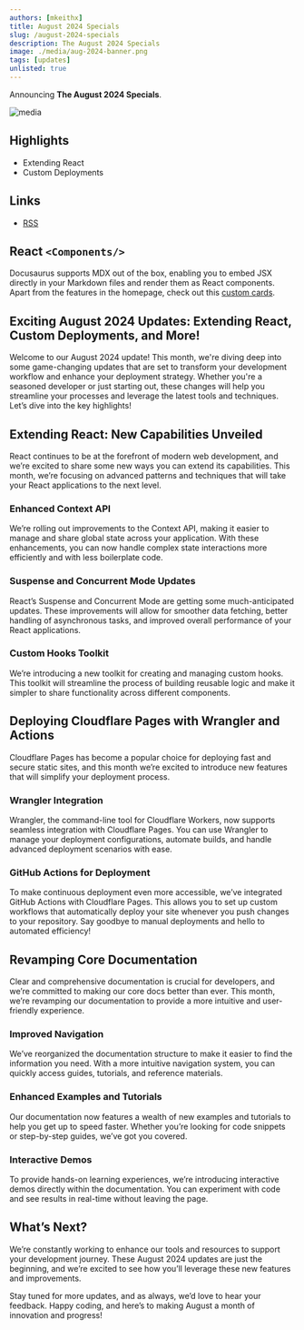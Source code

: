 ```yaml
---
authors: [mkeithx]
title: August 2024 Specials
slug: /august-2024-specials
description: The August 2024 Specials
image: ./media/aug-2024-banner.png
tags: [updates]
unlisted: true
---
```



Announcing **The August 2024 Specials**. 




![media](./media/mkx-blog-default.png)

<!-- truncate -->

## Highlights

- Extending React
- Custom Deployments

## Links

- [RSS](https://mkeithx.pages.dev/blog/rss.xml)

## React `<Components/>`

Docusaurus supports MDX out of the box, enabling you to embed JSX directly in your Markdown files and render them as React components. Apart from the features in the homepage, check out this [custom cards](/docs#explore).



## Exciting August 2024 Updates: Extending React, Custom Deployments, and More!

Welcome to our August 2024 update! This month, we're diving deep into some game-changing updates that are set to transform your development workflow and enhance your deployment strategy. Whether you're a seasoned developer or just starting out, these changes will help you streamline your processes and leverage the latest tools and techniques. Let’s dive into the key highlights!

## Extending React: New Capabilities Unveiled

React continues to be at the forefront of modern web development, and we’re excited to share some new ways you can extend its capabilities. This month, we’re focusing on advanced patterns and techniques that will take your React applications to the next level.

### Enhanced Context API

We’re rolling out improvements to the Context API, making it easier to manage and share global state across your application. With these enhancements, you can now handle complex state interactions more efficiently and with less boilerplate code.

### Suspense and Concurrent Mode Updates

React’s Suspense and Concurrent Mode are getting some much-anticipated updates. These improvements will allow for smoother data fetching, better handling of asynchronous tasks, and improved overall performance of your React applications.

### Custom Hooks Toolkit

We’re introducing a new toolkit for creating and managing custom hooks. This toolkit will streamline the process of building reusable logic and make it simpler to share functionality across different components.

## Deploying Cloudflare Pages with Wrangler and Actions

Cloudflare Pages has become a popular choice for deploying fast and secure static sites, and this month we’re excited to introduce new features that will simplify your deployment process.

### Wrangler Integration

Wrangler, the command-line tool for Cloudflare Workers, now supports seamless integration with Cloudflare Pages. You can use Wrangler to manage your deployment configurations, automate builds, and handle advanced deployment scenarios with ease.

### GitHub Actions for Deployment

To make continuous deployment even more accessible, we’ve integrated GitHub Actions with Cloudflare Pages. This allows you to set up custom workflows that automatically deploy your site whenever you push changes to your repository. Say goodbye to manual deployments and hello to automated efficiency!

## Revamping Core Documentation

Clear and comprehensive documentation is crucial for developers, and we’re committed to making our core docs better than ever. This month, we’re revamping our documentation to provide a more intuitive and user-friendly experience.

### Improved Navigation

We’ve reorganized the documentation structure to make it easier to find the information you need. With a more intuitive navigation system, you can quickly access guides, tutorials, and reference materials.

### Enhanced Examples and Tutorials

Our documentation now features a wealth of new examples and tutorials to help you get up to speed faster. Whether you’re looking for code snippets or step-by-step guides, we’ve got you covered.

### Interactive Demos

To provide hands-on learning experiences, we’re introducing interactive demos directly within the documentation. You can experiment with code and see results in real-time without leaving the page.

## What’s Next?

We’re constantly working to enhance our tools and resources to support your development journey. These August 2024 updates are just the beginning, and we’re excited to see how you’ll leverage these new features and improvements.

Stay tuned for more updates, and as always, we’d love to hear your feedback. Happy coding, and here’s to making August a month of innovation and progress!



